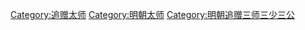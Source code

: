[[Category:追赠太师|Category:追赠太师]]
[[Category:明朝太师|Category:明朝太师]]
[[Category:明朝追赠三师三少三公|Category:明朝追赠三师三少三公]]